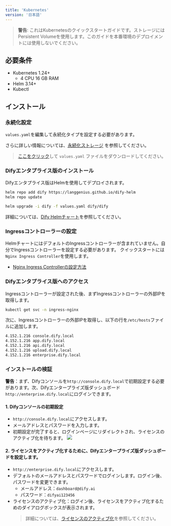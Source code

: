 ```yaml
---
title: 'Kubernetes'
version: '日本語'
---
```


> **警告**: これはKubernetesのクイックスタートガイドです。ストレージにはPersistent Volumeを使用します。このガイドを本番環境のデプロイメントには使用しないでください。

## 必要条件
- Kubernetes 1.24+
  - 4 CPU 16 GB RAM
- Helm 3.14+
- Kubectl

## インストール

### 永続化設定

`values.yaml`を編集して永続化タイプを設定する必要があります。

さらに詳しい情報については、[永続化ストレージ](/deployment/advanced-configuration/persistent-storage) を参照してください。

> <a href="/assets/values.yaml" download="values.yaml">ここをクリック</a>して `values.yaml` ファイルをダウンロードしてください。

### Difyエンタプライス版のインストール
Difyエンタプライス版はHelmを使用してデプロイされます。

```bash
helm repo add dify https://langgenius.github.io/dify-helm
helm repo update

helm upgrade -i dify -f values.yaml dify/dify
```

詳細については、[Dify Helmチャート](/deployment/prerequisites/dify-helm-chart)を参照してください。

### Ingressコントローラーの設定
HelmチャートにはデフォルトのIngressコントローラーが含まれていません。自分でIngressコントローラーを設定する必要があります。
クイックスタートには`Nginx Ingress Controller`を使用します。
- [Nginx Ingress Controllerの設定方法](/deployment/advanced-configuration/ingress-nginx-controller)

### Difyエンタプライス版へのアクセス
Ingressコントローラーが設定された後、まずIngressコントローラーの外部IPを取得します。
```bash
kubectl get svc -n ingress-nginx
```

次に、Ingressコントローラーの外部IPを取得し、以下の行を`/etc/hosts`ファイルに追加します。
```bash
4.152.1.216 console.dify.local
4.152.1.216 app.dify.local
4.152.1.216 api.dify.local
4.152.1.216 upload.dify.local
4.152.1.216 enterprise.dify.local
```

### インストールの検証
**警告**：まず、Difyコンソールを`http://console.dify.local`で初期設定する必要があります。次、Difyエンタープライズ版ダッシュボード`http://enterprise.dify.local`にログインできます。

#### 1. Difyコンソールの初期設定
- `http://console.dify.local`にアクセスします。
- メールアドレスとパスワードを入力します。
- 初期設定が完了すると、ログインページにリダイレクトされ、ライセンスのアクティブ化を待ちます。
![](/images/license-inactive.png)

#### 2. ライセンスをアクティブ化するために、Difyエンタープライズ版ダッシュボードを設定します。
- `http://enterprise.dify.local`にアクセスします。
- デフォルトのメールアドレスとパスワードでログインします。ログイン後、パスワードを変更できます。
    - メールアドレス：`dashboard@dify.ai`
    - パスワード：`difyai123456`
- ライセンスのアクティブ化：ログイン後、ライセンスをアクティブ化するためのダイアログボックスが表示されます。
  > 詳細については、[ライセンスのアクティブ化](/ja-jp/deployment/advanced-configuration/license-activation)を参照してください。
